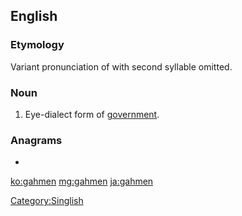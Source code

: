 ==English==

===Etymology===
Variant pronunciation of {{m|en|government}} with second syllable omitted.

===Noun===
{{en-noun}}

# {{lb|en|Singapore|informal}} Eye-dialect form of [[government]].

===Anagrams===
* {{l|en|Meghan}}

[[Category:Singlish]]

[[ko:gahmen]]
[[mg:gahmen]]
[[ja:gahmen]]